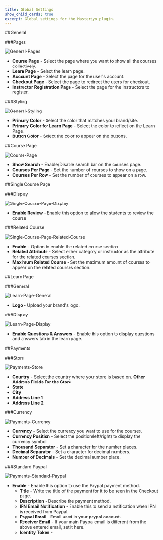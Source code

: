 ```yaml
---
title: Global Settings
show_child_cards: true
excerpt: Global settings for the Masteriyo plugin.
---
```


##General

###Pages

![General-Pages](https://user-images.githubusercontent.com/75772539/225516714-ffeac835-62c7-44d6-a41f-438d3bcd4fa9.png)

- **Course Page** - Select the page where you want to show all the courses collectively.
- **Learn Page** - Select the learn page.
- **Account Page** - Select the page for the user's account.
- **Checkout Page** - Select the page to redirect the users for checkout.
- **Instructor Registration Page** - Select the page for the instructors to register.

###Styling

![General-Styling](https://user-images.githubusercontent.com/75772539/225517352-75911ddd-743a-4715-aa90-c395fdbc898d.png)

- **Primary Color** - Select the color that matches your brand/site.
- **Primary Color for Learn Page** - Select the color to reflect on the Learn Page.
- **Button Color** - Select the color to appear on the buttons.

##Course Page

![Course-Page](https://user-images.githubusercontent.com/75772539/225518822-df72c2f2-48dd-422b-b8bf-4adc4113f327.png)

- **Show Search** - Enable/Disable search bar on the courses page.
- **Courses Per Page** - Set the number of courses to show on a page.
- **Courses Per Row** - Set the number of courses to appear on a row.

##Single Course Page

###Display

![Single-Course-Page-Display](https://user-images.githubusercontent.com/75772539/225521367-eec94ed6-234d-463b-a96a-f2964b587ab3.png)

- **Enable Review** - Enable this option to allow the students to review the course

###Related Course

![Single-Course-Page-Related-Course](https://user-images.githubusercontent.com/75772539/225521545-6c5cdffc-7c24-48e7-b892-e5405945d6ea.png)

- **Enable** - Option to enable the related course section
- **Related Attribute** - Select either category or instructor as the attribute for the related courses section.
- **Maximum Related Course** - Set the maximum amount of courses to appear on the related courses section.

##Learn Page

###General

![Learn-Page-General](https://user-images.githubusercontent.com/75772539/225522122-9e5b0cb5-e6df-4c77-a86b-8d20211e1d73.png)

- **Logo** - Upload your brand's logo.

###Display

![Learn-Page-Display](https://user-images.githubusercontent.com/75772539/225522318-0076d0a3-60f9-476a-913b-4e0a2c1806f8.png)

- **Enable Questions & Answers** - Enable this option to display questions and answers tab in the learn page.

##Payments

###Store

![Payments-Store](https://user-images.githubusercontent.com/75772539/225569785-f8934bdf-4ddc-457d-b4c0-cdfc5839f38e.png)

- **Country** - Select the country where your store is based on.
  **Other Address Fields For the Store**
- **State**
- **City**
- **Address Line 1**
- **Address Line 2**

###Currency

![Payments-Currency](https://user-images.githubusercontent.com/75772539/225570457-d326f84a-1f00-47d1-81ce-2ca745c882cc.png)

- **Currency** - Select the currency you want to use for the courses.
- **Currency Position** - Select the position(left/right) to display the currency symbol.
- **Thousand Separator** - Set a character for the number places.
- **Decimal Separator** - Set a character for decimal numbers.
- **Number of Decimals** - Set the decimal number place.

###Standard Paypal

![Payments-Standard-Paypal](https://user-images.githubusercontent.com/75772539/225572436-52a7de32-9eda-4564-bff8-b992c42af10f.png)

- **Enable** - Enable this option to use the Paypal payment method.
  - **Title** - Write the title of the payment for it to be seen in the Checkout page.
  - **Description** - Describe the payment method.
  - **IPN Email Notification** - Enable this to send a notification when IPN is received from Paypal.
  - **Paypal Email** - Email used in your paypal account.
  - **Receiver Email** - If your main Paypal email is different from the above entered email, set it here.
  - **Identity Token** -
